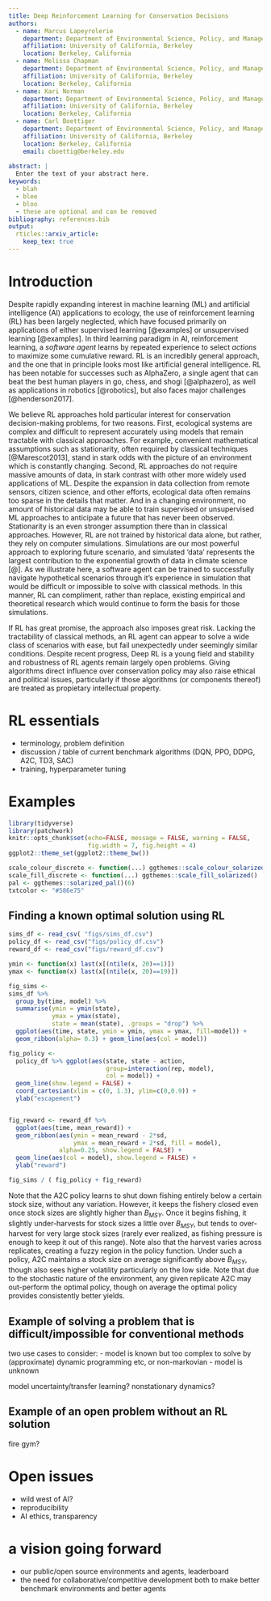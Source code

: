 ```yaml
---
title: Deep Reinforcement Learning for Conservation Decisions
authors:
  - name: Marcus Lapeyrolerie
    department: Department of Environmental Science, Policy, and Management
    affiliation: University of California, Berkeley
    location: Berkeley, California
  - name: Melissa Chapman
    department: Department of Environmental Science, Policy, and Management
    affiliation: University of California, Berkeley
    location: Berkeley, California
  - name: Kari Norman
    department: Department of Environmental Science, Policy, and Management
    affiliation: University of California, Berkeley
    location: Berkeley, California
  - name: Carl Boettiger
    department: Department of Environmental Science, Policy, and Management
    affiliation: University of California, Berkeley
    location: Berkeley, California
    email: cboettig@berkeley.edu
    
abstract: |
  Enter the text of your abstract here.
keywords:
  - blah
  - blee
  - bloo
  - these are optional and can be removed
bibliography: references.bib
output: 
  rticles::arxiv_article:
    keep_tex: true
---
```


# Introduction

Despite rapidly expanding interest in machine learning (ML) and artificial intelligence (AI) applications to ecology, the use of reinforcement learning (RL) has been largely neglected, which have focused primarily on applications of either supervised learning [@examples] or unsupervised learning [@examples].  In third learning paradigm in AI, reinforcement learning, a _software agent_ learns by repeated experience to select _actions_ to maximize some cumulative reward.  RL is an incredibly general approach, and the one that in principle looks most like artificial general intelligence.  RL has been notable for successes such as AlphaZero, a single agent that can beat the best human players in go, chess, and shogi [@alphazero], as well as applications in robotics [@robotics], but also faces major challenges [@henderson2017].

We believe RL approaches hold particular interest for conservation decision-making problems, for two reasons.  First, ecological systems are complex and difficult to represent accurately using models that remain tractable with classical approaches.  For example, convenient mathematical assumptions such as stationarity, often required by classical techniques [@Marescot2013], stand in stark odds with the picture of an environment which is constantly changing.  Second, RL approaches do not require massive amounts of data, in stark contrast with other more widely used applications of ML.  Despite the expansion in data collection from remote sensors, citizen science, and other efforts, ecological data often remains too sparse in the details that matter.  And in a changing environment, no amount of historical data may be able to train supervised or unsupervised ML approaches to anticipate a future that has never been observed.  Stationarity is an even stronger assumption there than in classical approaches. However, RL are not trained by historical data alone, but rather, they rely on computer simulations.  Simulations are our most powerful approach to exploring future scenario, and simulated 'data' represents the largest contribution to the exponential growth of data in climate science [@].  As we illustrate here, a software agent can be trained to successfully navigate hypothetical scenarios through it's experience in simulation that would be difficult or impossible to solve with classical methods.  In this manner, RL can compliment, rather than replace, existing empirical and theoretical research which would continue to form the basis for those simulations.

If RL has great promise, the approach also imposes great risk.  Lacking the tractability of classical methods, an RL agent can appear to solve a wide class of scenarios with ease, but fail unexpectedly under seemingly similar conditions.  Despite recent progress, Deep RL is a young field and stability and robustness of RL agents remain largely open problems. Giving algorithms direct influence over conservation policy may also raise ethical and political issues, particularly if those algorithms (or components thereof) are treated as propietary intellectual property. 


# RL essentials

- terminology, problem definition
- discussion / table of current benchmark algorithms (DQN, PPO, DDPG, A2C, TD3, SAC)
- training, hyperparameter tuning

# Examples


```r
library(tidyverse)
library(patchwork)
knitr::opts_chunk$set(echo=FALSE, message = FALSE, warning = FALSE,
                      fig.width = 7, fig.height = 4)
ggplot2::theme_set(ggplot2::theme_bw())

scale_colour_discrete <- function(...) ggthemes::scale_colour_solarized()
scale_fill_discrete <- function(...) ggthemes::scale_fill_solarized()
pal <- ggthemes::solarized_pal()(6)
txtcolor <- "#586e75"

```

## Finding a known optimal solution using RL




```r
sims_df <- read_csv( "figs/sims_df.csv")
policy_df <- read_csv("figs/policy_df.csv")
reward_df <- read_csv("figs/reward_df.csv")

ymin <- function(x) last(x[(ntile(x, 20)==1)])
ymax <- function(x) last(x[(ntile(x, 20)==19)])

fig_sims <- 
sims_df %>% 
  group_by(time, model) %>% 
  summarise(ymin = ymin(state),
            ymax = ymax(state),
            state = mean(state), .groups = "drop") %>%
  ggplot(aes(time, state, ymin = ymin, ymax = ymax, fill=model)) + 
  geom_ribbon(alpha= 0.3) + geom_line(aes(col = model))

fig_policy <- 
  policy_df %>% ggplot(aes(state, state - action, 
                           group=interaction(rep, model),
                           col = model)) + 
  geom_line(show.legend = FALSE) + 
  coord_cartesian(xlim = c(0, 1.3), ylim=c(0,0.9)) + 
  ylab("escapement")


fig_reward <- reward_df %>% 
  ggplot(aes(time, mean_reward)) + 
  geom_ribbon(aes(ymin = mean_reward - 2*sd, 
                  ymax = mean_reward + 2*sd, fill = model),
              alpha=0.25, show.legend = FALSE) + 
  geom_line(aes(col = model), show.legend = FALSE) + 
  ylab("reward")
```

```r
fig_sims / ( fig_policy + fig_reward)
```


Note that the A2C policy learns to shut down fishing entirely below a certain stock size, without any variation.  However, it keeps the fishery closed even once stock sizes are slightly higher than $B_{MSY}$.  Once it begins fishing, it slightly under-harvests for stock sizes a little over $B_{MSY}$, but tends to over-harvest for very large stock sizes (rarely ever realized, as fishing pressure is enough to keep it out of this range). Note also that the harvest varies across replicates, creating a fuzzy region in the policy function. Under such a policy, A2C maintains a stock size on average significantly above $B_{MSY}$, though also sees higher volatility particularly on the low side.  Note that due to the stochastic nature of the environment, any given replicate A2C may out-perform the optimal policy, though on average the optimal policy provides consistently better yields.  


## Example of solving a problem that is difficult/impossible for conventional methods

two use cases to consider: 
  - model is known but too complex to solve by (approximate) dynamic programming etc, or non-markovian
  - model is unknown
  
model uncertainty/transfer learning? nonstationary dynamics? 

## Example of an open problem without an RL solution

fire gym?


# Open issues

- wild west of AI?
- reproducibility
- AI ethics, transparency

# a vision going forward

- our public/open source environments and agents, leaderboard
- the need for collaborative/competitive development both to make better benchmark environments and better agents


